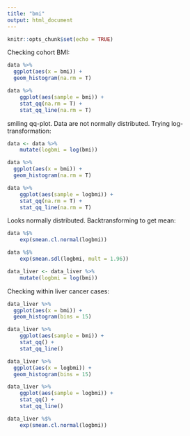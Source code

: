 ```yaml
---
title: "bmi"
output: html_document
---
```


```r
knitr::opts_chunk$set(echo = TRUE)
```

Checking cohort BMI:

```r
data %>% 
  ggplot(aes(x = bmi)) +
  geom_histogram(na.rm = T)
```


```r
data %>% 
    ggplot(aes(sample = bmi)) + 
    stat_qq(na.rm = T) +
    stat_qq_line(na.rm = T)
```
smiling qq-plot. Data are not normally distributed. Trying log-transformation:

```r
data <- data %>% 
    mutate(logbmi = log(bmi))
```

```r
data %>% 
  ggplot(aes(x = bmi)) +
  geom_histogram(na.rm = T)
```


```r
data %>% 
    ggplot(aes(sample = logbmi)) +
    stat_qq(na.rm = T) +
    stat_qq_line(na.rm = T)
```
Looks normally distributed. Backtransforming to get mean:

```r
data %$% 
    exp(smean.cl.normal(logbmi))
```

```r
data %$% 
    exp(smean.sdl(logbmi, mult = 1.96))
```

```r
data_liver <- data_liver %>% 
    mutate(logbmi = log(bmi))
```

Checking within liver cancer cases:

```r
data_liver %>% 
  ggplot(aes(x = bmi)) +
  geom_histogram(bins = 15)
```


```r
data_liver %>% 
    ggplot(aes(sample = bmi)) +
    stat_qq() +
    stat_qq_line()
```

```r
data_liver %>% 
  ggplot(aes(x = logbmi)) +
  geom_histogram(bins = 15)
```


```r
data_liver %>% 
    ggplot(aes(sample = logbmi)) +
    stat_qq() +
    stat_qq_line()
```

```r
data_liver %$% 
    exp(smean.cl.normal(logbmi))
```

